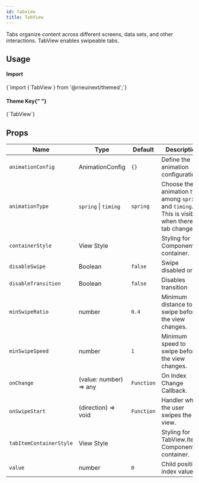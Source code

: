 ```yaml
---
id: tabview
title: TabView
---
```



<IconsStyle />

Tabs organize content across different screens, data sets, and other interactions.
TabView enables swipeable tabs.

## Usage

<div class="row inline-flex-center">
  <div class="col col--3">
    <h4>Import</h4>
  </div>
  <div class="col col--9">
    <CodeBlock>{`import { TabView } from '@rneuinext/themed';`}</CodeBlock>
  </div>
  <div class="col col--3">
    <h4>
      Theme Key{" "}
      <a href="../customizing#using-themeprovider">
        <BiInfoCircle />
      </a>
    </h4>
  </div>
  <div class="col col--9">
    <CodeBlock>{`TabView`}</CodeBlock>
  </div>
</div>

<Usage />

## Props

<div class='table-responsive'>

| Name                    | Type                   | Default    | Description                                                                                      |
| ----------------------- | ---------------------- | ---------- | ------------------------------------------------------------------------------------------------ |
| `animationConfig`       | AnimationConfig        | `{}`       | Define the animation configurations.                                                             |
| `animationType`         | `spring` \| `timing`   | `spring`   | Choose the animation type among `spring` and `timing`. This is visible when there is tab change. |
| `containerStyle`        | View Style             |            | Styling for Component container.                                                                 |
| `disableSwipe`          | Boolean                | `false`    | Swipe disabled or not                                                                            |
| `disableTransition`     | Boolean                | `false`    | Disables transition                                                                              |
| `minSwipeRatio`         | number                 | `0.4`      | Minimum distance to swipe before the view changes.                                               |
| `minSwipeSpeed`         | number                 | `1`        | Minimum speed to swipe before the view changes.                                                  |
| `onChange`              | (value: number) => any | `Function` | On Index Change Callback.                                                                        |
| `onSwipeStart`          | (direction) => void    | `Function` | Handler when the user swipes the view.                                                           |
| `tabItemContainerStyle` | View Style             |            | Styling for TabView.Item Component container.                                                    |
| `value`                 | number                 | `0`        | Child position index value.                                                                      |

</div>
